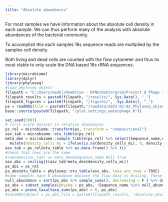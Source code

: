 ---
title: "Absolute abundances"
---

For most samples we have information about the absolute cell density in each 
sample. We can thus perform many of the analysis with absolute abundances of 
the bacterial community. 

To accomplish this each samples 16s sequence reads are multiplied by the 
samples cell density. 

Both living and dead cells are counted with the flow cytometer and thus its most
viable to only scale the DNA based 16s rRNA sequences. 

```{r, message=FALSE}
library(microbiome)
library(dplyr)
library(phyloseq)
#load phyloseq object
filepath = "C:/Users/madel/OneDrive - NTNU/Doktorgrad/Project 8 Phage therapy and AB in semi-cont/R-analysis/GitHubScripts"
filepath_results = paste0(filepath, "/results/", Sys.Date(), "_")
filepath_figures = paste0(filepath, "/figures/",  Sys.Date(), "_")
ps = readRDS(file = paste0(filepath,"/rawdata/2023-02-02_Phyloseq_object_unnormalised_16srDNA_wo-controls.RDS"))
base::source(paste0(filepath, "/plot.settings_waterphage.R"))
```

```{r}
set.seed(3003)
# first scale dataset to relative abundances 
ps_rel = microbiome::transform(ps, transform = "compositional") 
asv_tab = microbiome::otu_tibble(ps_rel)
meta_den = microbiome::sample_tibble(ps_rel) %>% select(Sequence_name,density_cells_mL )%>% 
  mutate(density_cells_mL = ifelse(is.na(density_cells_mL), 0, density_cells_mL))
asv_tab = ps_rel@otu_table %>% as.data.frame() %>% t()
#check that rows are the same
#rownames(asv_tab) == meta_den$Sequence_name #all true 
asv_abs = ceiling(t(asv_tab*meta_den$density_cells_mL))
ps_abs = ps_rel
ps_abs@otu_table = phyloseq::otu_table(asv_abs, taxa_are_rows = TRUE)
#some samples have 0 abundance because the flow data is missing. These samples should be removed
null_abundance = sort(ps_abs %>% sample_sums(), decreasing = F ) %>% data.frame() %>% filter(. == 0) %>% rownames()
ps_abs = subset_samples(physeq = ps_abs, !Sequence_name %in% null_abundance)
ps_abs = prune_taxa(taxa_sums(ps_abs) > 0, ps_abs)
#saveRDS(object = ps_abs,file = paste0(filepath_results, "absolute_abundance_dataset_DNA.RDS"))
```



